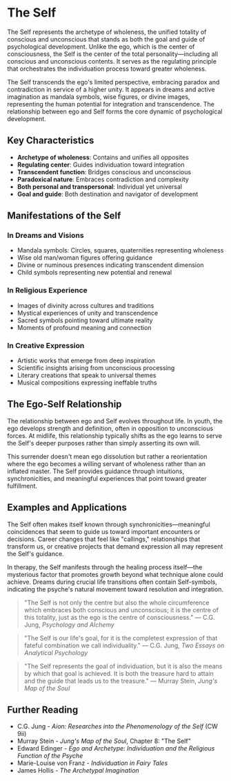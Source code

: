 # The Self

The Self represents the archetype of wholeness, the unified totality of conscious and unconscious that stands as both the goal and guide of psychological development. Unlike the ego, which is the center of consciousness, the Self is the center of the total personality—including all conscious and unconscious contents. It serves as the regulating principle that orchestrates the individuation process toward greater wholeness.

The Self transcends the ego's limited perspective, embracing paradox and contradiction in service of a higher unity. It appears in dreams and active imagination as mandala symbols, wise figures, or divine images, representing the human potential for integration and transcendence. The relationship between ego and Self forms the core dynamic of psychological development.

## Key Characteristics

- **Archetype of wholeness**: Contains and unifies all opposites
- **Regulating center**: Guides individuation toward integration
- **Transcendent function**: Bridges conscious and unconscious
- **Paradoxical nature**: Embraces contradiction and complexity
- **Both personal and transpersonal**: Individual yet universal
- **Goal and guide**: Both destination and navigator of development

## Manifestations of the Self

### In Dreams and Visions

- Mandala symbols: Circles, squares, quaternities representing wholeness
- Wise old man/woman figures offering guidance
- Divine or numinous presences indicating transcendent dimension
- Child symbols representing new potential and renewal

### In Religious Experience

- Images of divinity across cultures and traditions
- Mystical experiences of unity and transcendence
- Sacred symbols pointing toward ultimate reality
- Moments of profound meaning and connection

### In Creative Expression

- Artistic works that emerge from deep inspiration
- Scientific insights arising from unconscious processing
- Literary creations that speak to universal themes
- Musical compositions expressing ineffable truths

## The Ego-Self Relationship

The relationship between ego and Self evolves throughout life. In youth, the ego develops strength and definition, often in opposition to unconscious forces. At midlife, this relationship typically shifts as the ego learns to serve the Self's deeper purposes rather than simply asserting its own will.

This surrender doesn't mean ego dissolution but rather a reorientation where the ego becomes a willing servant of wholeness rather than an inflated master. The Self provides guidance through intuitions, synchronicities, and meaningful experiences that point toward greater fulfillment.

## Examples and Applications

The Self often makes itself known through synchronicities—meaningful coincidences that seem to guide us toward important encounters or decisions. Career changes that feel like "callings," relationships that transform us, or creative projects that demand expression all may represent the Self's guidance.

In therapy, the Self manifests through the healing process itself—the mysterious factor that promotes growth beyond what technique alone could achieve. Dreams during crucial life transitions often contain Self-symbols, indicating the psyche's natural movement toward resolution and integration.

> "The Self is not only the centre but also the whole circumference which embraces both conscious and unconscious; it is the centre of this totality, just as the ego is the centre of consciousness."
> — C.G. Jung, _Psychology and Alchemy_

> "The Self is our life's goal, for it is the completest expression of that fateful combination we call individuality."
> — C.G. Jung, _Two Essays on Analytical Psychology_

> "The Self represents the goal of individuation, but it is also the means by which that goal is achieved. It is both the treasure hard to attain and the guide that leads us to the treasure."
> — Murray Stein, _Jung's Map of the Soul_

## Further Reading

- C.G. Jung - _Aion: Researches into the Phenomenology of the Self_ (CW 9ii)
- Murray Stein - _Jung's Map of the Soul_, Chapter 8: "The Self"
- Edward Edinger - _Ego and Archetype: Individuation and the Religious Function of the Psyche_
- Marie-Louise von Franz - _Individuation in Fairy Tales_
- James Hollis - _The Archetypal Imagination_
